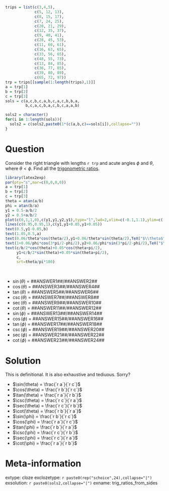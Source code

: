 ```r
trips = list(c(3,4,5),
             c(5, 12, 13),
             c(8, 15, 17),
             c(7, 24, 25),
             c(20, 21, 29),
             c(12, 35, 37),
             c(9, 40, 41),
             c(28, 45, 53),
             c(11, 60, 61),
             c(16, 63, 65),
             c(33, 56, 65),
             c(48, 55, 73),
             c(13, 84, 85),
             c(36, 77, 85),
             c(39, 80, 89),
             c(65, 72, 97))
trp = trips[[sample(1:length(trips),1)]]
a = trp[1]
b = trp[2]
c = trp[3]
sols = c(a,c,b,c,a,b,c,a,c,b,b,a,
         b,c,a,c,b,a,c,b,c,a,a,b)

sols2 = character()
for(i in 1:length(sols)){
  sols2 = c(sols2,paste0(1*(c(a,b,c)==sols[i]),collapse=""))
}
```

Question
========

Consider the right triangle with lengths `r trp` and acute angles $\phi$ and $\theta$, where $\theta<\phi$. Find all the [trigonometric ratios](https://en.wikipedia.org/wiki/Trigonometric_functions#Right-angled_triangle_definitions). 

```r
library(latex2exp)
par(pty="s",mar=c(0,0,0,0))
a = trp[1]
b = trp[2]
c = trp[3]
theta = atan(a/b)
phi = atan(b/a)
y1 = 0.5-a/b/2
y2 = 0.5+a/b/2
plot(c(0,1,1,0),c(y1,y1,y2,y1),type="l",lwd=2,xlim=c(-0.1,1.1),ylim=c(-0.1,1.1))
lines(c(0.95,0.95,1),c(y1,y1+0.05,y1+0.05))
text(0.5,y1-0.05,b)
text(1.05,0.5,a)
text(0.06/theta*cos(theta/2),y1+0.06/theta*sin(theta/2),TeX("$\\theta$"))
text(1+0.06/phi*cos(3*pi/2-phi/2),y2+0.06/phi*sin(3*pi/2-phi/2),TeX("$\\phi$"))
text(c/b/2*cos(theta)+0.05*cos(theta+pi/2),
     y1+c/b/2*sin(theta)+0.05*sin(theta+pi/2),
     c,
     srt=theta/pi*180)


```
\



* $\sin(\theta)$ = ##ANSWER1##/##ANSWER2##
* $\cos(\theta)$ = ##ANSWER3##/##ANSWER4##
* $\tan(\theta)$ = ##ANSWER5##/##ANSWER6##
* $\csc(\theta)$ = ##ANSWER7##/##ANSWER8##
* $\sec(\theta)$ = ##ANSWER9##/##ANSWER10##
* $\cot(\theta)$ = ##ANSWER11##/##ANSWER12##
* $\sin(\phi)$ = ##ANSWER13##/##ANSWER14##
* $\cos(\phi)$ = ##ANSWER15##/##ANSWER16##
* $\tan(\phi)$ = ##ANSWER17##/##ANSWER18##
* $\csc(\phi)$ = ##ANSWER19##/##ANSWER20##
* $\sec(\phi)$ = ##ANSWER21##/##ANSWER22##
* $\cot(\phi)$ = ##ANSWER23##/##ANSWER24##




Solution
========

This is definitional. It is also exhaustive and tediuous. Sorry?

* $\sin(\theta) = \frac{`r a`}{`r c`}$
* $\cos(\theta) = \frac{`r b`}{`r c`}$
* $\tan(\theta) = \frac{`r a`}{`r b`}$
* $\csc(\theta) = \frac{`r c`}{`r a`}$
* $\sec(\theta) = \frac{`r c`}{`r b`}$
* $\cot(\theta) = \frac{`r b`}{`r a`}$
* $\sin(\phi) = \frac{`r b`}{`r c`}$
* $\cos(\phi) = \frac{`r a`}{`r c`}$
* $\tan(\phi) = \frac{`r b`}{`r a`}$
* $\csc(\phi) = \frac{`r c`}{`r b`}$
* $\sec(\phi) = \frac{`r c`}{`r a`}$
* $\cot(\phi) = \frac{`r a`}{`r b`}$

Meta-information
============
extype: cloze
exclozetype: `r paste0(rep("schoice",24),collapse="|")`
exsolution: `r paste0(sols2,collapse="|")`
exname: trig_ratios_from_sides